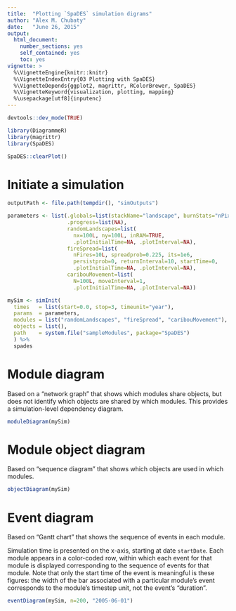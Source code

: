 ```yaml
---
title:  "Plotting `SpaDES` simulation digrams"
author: "Alex M. Chubaty"
date:   "June 26, 2015"
output:
  html_document:
    number_sections: yes
    self_contained: yes
    toc: yes
vignette: >
  %\VignetteEngine{knitr::knitr}
  %\VignetteIndexEntry{03 Plotting with SpaDES}
  %\VignetteDepends{ggplot2, magrittr, RColorBrewer, SpaDES}
  %\VignetteKeyword{visualization, plotting, mapping}
  %\usepackage[utf8]{inputenc}
---
```


```r
devtools::dev_mode(TRUE)

library(DiagrammeR)
library(magrittr)
library(SpaDES)

SpaDES::clearPlot()
```
# Initiate a simulation

```r
outputPath <- file.path(tempdir(), "simOutputs")

parameters <- list(.globals=list(stackName="landscape", burnStats="nPixelsBurned"),
                   .progress=list(NA),
                   randomLandscapes=list(
                     nx=100L, ny=100L, inRAM=TRUE,
                     .plotInitialTime=NA, .plotInterval=NA),
                   fireSpread=list(
                     nFires=10L, spreadprob=0.225, its=1e6,
                     persistprob=0, returnInterval=10, startTime=0,
                     .plotInitialTime=NA, .plotInterval=NA),
                   caribouMovement=list(
                     N=100L, moveInterval=1,
                     .plotInitialTime=NA, .plotInterval=NA))

mySim <- simInit(
  times   = list(start=0.0, stop=3, timeunit="year"),
  params  = parameters,
  modules = list("randomLandscapes", "fireSpread", "caribouMovement"),
  objects = list(), 
  path    = system.file("sampleModules", package="SpaDES")
  ) %>% 
  spades
```

# Module diagram

Based on a "network graph" that shows which modules share objects, but does not identify which objects are shared by which modules. This provides a simulation-level dependency diagram.

```r
moduleDiagram(mySim)
```

# Module object diagram

Based on "sequence diagram" that shows which objects are used in which modules.

```r
objectDiagram(mySim)
```

# Event diagram

Based on "Gantt chart" that shows the sequence of events in each module.

Simulation time is presented on the x-axis, starting at date `startDate`.
Each module appears in a color-coded row, within which each event for that module is displayed corresponding to the sequence of events for that module.
Note that only the start time of the event is meaningful is these figures: the width of the bar associated with a particular module's event corresponds to the module's timestep unit, not the event's "duration".

```r
eventDiagram(mySim, n=200, "2005-06-01")
```
